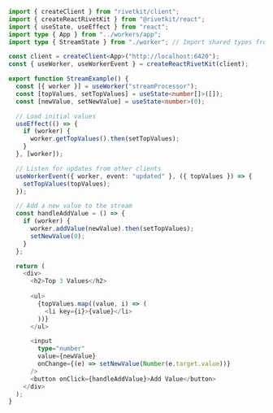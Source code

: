 ```typescript
import { createClient } from "rivetkit/client";
import { createReactRivetKit } from "@rivetkit/react";
import { useState, useEffect } from "react";
import type { App } from "../workers/app";
import type { StreamState } from "./worker"; // Import shared types from worker

const client = createClient<App>("http://localhost:6420");
const { useWorker, useWorkerEvent } = createReactRivetKit(client);

export function StreamExample() {
  const [{ worker }] = useWorker("streamProcessor");
  const [topValues, setTopValues] = useState<number[]>([]);
  const [newValue, setNewValue] = useState<number>(0);

  // Load initial values
  useEffect(() => {
    if (worker) {
      worker.getTopValues().then(setTopValues);
    }
  }, [worker]);

  // Listen for updates from other clients
  useWorkerEvent({ worker, event: "updated" }, ({ topValues }) => {
    setTopValues(topValues);
  });

  // Add a new value to the stream
  const handleAddValue = () => {
    if (worker) {
      worker.addValue(newValue).then(setTopValues);
      setNewValue(0);
    }
  };

  return (
    <div>
      <h2>Top 3 Values</h2>
      
      <ul>
        {topValues.map((value, i) => (
          <li key={i}>{value}</li>
        ))}
      </ul>

      <input
        type="number"
        value={newValue}
        onChange={(e) => setNewValue(Number(e.target.value))}
      />
      <button onClick={handleAddValue}>Add Value</button>
    </div>
  );
}
```
